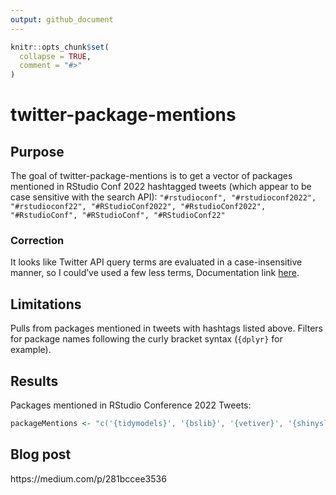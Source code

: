```yaml
---
output: github_document
---
```


<!-- README.md is generated from README.Rmd. Please edit that file -->

```r
knitr::opts_chunk$set(
  collapse = TRUE,
  comment = "#>"
)
```

# twitter-package-mentions

<!-- badges: start -->
<!-- badges: end -->
## Purpose

The goal of twitter-package-mentions is to get a vector of packages mentioned in RStudio Conf 2022 hashtagged tweets (which appear to be case sensitive with the search API): `"#rstudioconf", "#rstudioconf2022", "#rstudioconf22", "#RStudioConf2022", "#RstudioConf2022", "#RstudioConf", "#RStudioConf", "#RStudioConf22"`

### Correction

It looks like Twitter API query terms are evaluated in a case-insensitive manner, so I could've used a few less terms, Documentation link [here](https://developer.twitter.com/en/docs/twitter-api/tweets/search/integrate/build-a-query#punctuation).

## Limitations
Pulls from packages mentioned in tweets with hashtags listed above. Filters for package names following the curly bracket syntax (`{dplyr}` for example).

## Results
Packages mentioned in RStudio Conference 2022 Tweets:

```r
packageMentions <- "c('{tidymodels}', '{bslib}', '{vetiver}', '{shinyslack}', '{lubridate}', '{ggtrace}', '{ggdist}', '{shinytest2}', '{Tplyr}', '{rtweet}', '{shinyuieditor}', '{leafdown}', '{rmarkdown}', '{patchwork}', '{tidyclust}', '{annotater}', '{gridlayout}', '{spatialsample}', '{geoarrow}', '{sfdep}', '{spdep}', '{nara}', '{eventloop}', '{audio}', '{dm}', '{renv}', '{golem}', '{rhino}', '{dbcooper}', '{ggnewscale}', '{ggplot2}', '{positron}', '{gt}', '{clock}', '{tidyowl}', '{shiny}', '{designer}', '{future}', '{WebR}', '{knitr}', '{httr2}', '{elevators}', '{scales}', '{ggirl}', '{funspotr}', '{workboots}', '{tsbox}', '{constructive}', '{usethis}', '{tidytext}', '{galah}', '{bs4Dash}')"
```

## Blog post
https://medium.com/p/281bccee3536
